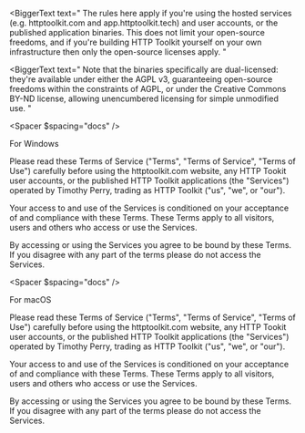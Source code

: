 <BiggerText text="There's some legal text below which formally defines how you're allowed to use HTTP Toolkit, this website, and your HTTP Toolkit user account. It looks serious, but it's all fairly standard boilerplate."></BiggerText>
<BiggerText
  text="
  The rules here apply if you're using the hosted services (e.g. httptoolkit.com and app.httptoolkit.tech) and user accounts, or the published application binaries. This does not limit your open-source freedoms, and if you're building HTTP Toolkit yourself on your own infrastructure then only the open-source licenses apply.
"
></BiggerText>
<BiggerText
  text="
  Note that the binaries specifically are dual-licensed: they're available under either the AGPL v3, guaranteeing open-source freedoms within the constraints of AGPL, or under the Creative Commons BY-ND license, allowing unencumbered licensing for simple unmodified use.
"
></BiggerText>

<Spacer $spacing="docs" />

<Heading2>For Windows</Heading2>

Please read these Terms of Service ("Terms", "Terms of Service", "Terms of Use") carefully before using the httptoolkit.com website, any HTTP Tookit user accounts, or the published HTTP Toolkit applications (the "Services") operated by Timothy Perry, trading as HTTP Toolkit ("us", "we", or "our").

Your access to and use of the Services is conditioned on your acceptance of and compliance with these Terms. These Terms apply to all visitors, users and others who access or use the Services.

By accessing or using the Services you agree to be bound by these Terms. If you disagree with any part of the terms please do not access the Services.

<Spacer $spacing="docs" />

<Heading2>For macOS</Heading2>

Please read these Terms of Service ("Terms", "Terms of Service", "Terms of Use") carefully before using the httptoolkit.com website, any HTTP Tookit user accounts, or the published HTTP Toolkit applications (the "Services") operated by Timothy Perry, trading as HTTP Toolkit ("us", "we", or "our").

Your access to and use of the Services is conditioned on your acceptance of and compliance with these Terms. These Terms apply to all visitors, users and others who access or use the Services.

By accessing or using the Services you agree to be bound by these Terms. If you disagree with any part of the terms please do not access the Services.

